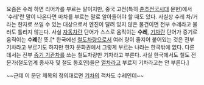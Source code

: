 요즘은 수레 하면 리어카를 부르는 말이지만, 중국 고전(특히 [[춘추전국시대]] 문헌)에서 '수레'란 말이 나온다면 마차를 부르는 말로 알아들어야 할 때도 있다. 사실상 수레 차/거 라는 한자로 쓰일 수 있는 대상으로서 엔진이 달려 있지 않은 물건이면 전부 수레라고 불러도 틀리지 않는다. 사실 [[자동차]]란 단어가 스스로 움직이는 '''수레''', [[기차]]란 단어가 증기로 움직이는 '''수레'''란 뜻.[* 한국에선 [[철도]]차량으로서 여러 량이 줄지어 붙어있는 것은 전부 기차라고 부르기도 하지만 한자 문화권에서 그렇게 부르는 나라는 한국밖에 없다. 다른 데서는 전부 [[증기 기관차]]를 쓰는 철도차량만 기차라고 부른다. 사실 한국에서도 철도 전문가(철도업계 종사자 및 철도 동호인)들은 [[열차]]라고 부르지 기차라고는 안 부른다.]

~~근데 이 문단 제목의 정의대로면 [[기차]]의 객차도 수레인데~~
